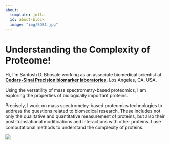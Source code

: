 ---
about:
  template: jolla
  id: about-block
  image: "img/SDB1.jpg"
---

::: {#about-block}
:::

# Understanding the Complexity of Proteome!

Hi, I'm Santosh D. Bhosale working as an associate biomedical scientist at **[Cedars-Sinai Precision biomarker laboratories](https://www.cs-pbl.com/)**, Los Angeles, CA, USA.

Using the versatility of mass spectrometry-based proteomics, I am exploring the properties of biologically important proteins.

Precisely, I work on mass spectrometry-based proteomics technologies to address the questions related to biomedical research. These includes not only the qualitative and quantitative measurement of proteins, but also their post-translational modifications and interactions with other proteins. I use computational methods to understand the complexity of proteins.

![](img/Proteomics.png){}



